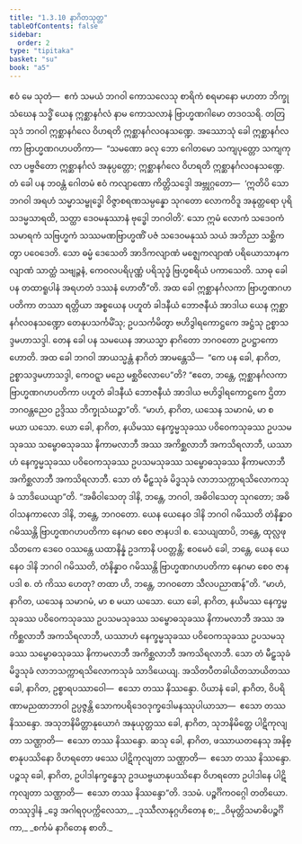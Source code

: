 ```yaml
---
title: "1.3.10 နာဂိတသုတ္တ"
tableOfContents: false
sidebar:
  order: 2
type: "tipitaka"
basket: "su"
book: "a5"
---
```



<DynamicBreadcrumb />

<Division number="30" book="a5">

<Paragraph number="125" book="a5">
ဧဝံ မေ သုတံ—  ဧကံ သမယံ ဘဂဝါ ကောသလေသု စာရိကံ စရမာနော မဟတာ ဘိက္ခုသံဃေန သဒ္ဓိံ ယေန ဣစ္ဆာနင်္ဂလံ နာမ ကောသလာနံ ဗြာဟ္မဏဂါမော တဒဝသရိ. တတြ သုဒံ ဘဂဝါ ဣစ္ဆာနင်္ဂလေ ဝိဟရတိ ဣစ္ဆာနင်္ဂလဝနသဏ္ဍေ. အဿောသုံ ခေါ ဣစ္ဆာနင်္ဂလကာ ဗြာဟ္မဏဂဟပတိကာ—  “သမဏော ခလု ဘော ဂေါတမော သကျပုတ္တော သကျကုလာ ပဗ္ဗဇိတော ဣစ္ဆာနင်္ဂလံ အနုပ္ပတ္တော; ဣစ္ဆာနင်္ဂလေ ဝိဟရတိ ဣစ္ဆာနင်္ဂလဝနသဏ္ဍေ. တံ ခေါ ပန ဘဝန္တံ ဂေါတမံ ဧဝံ ကလျာဏော ကိတ္တိသဒ္ဒေါ အဗ္ဘုဂ္ဂတော—  ‘ဣတိပိ သော ဘဂဝါ အရဟံ သမ္မာသမ္ဗုဒ္ဓေါ ဝိဇ္ဇာစရဏသမ္ပန္နော သုဂတော လောကဝိဒူ အနုတ္တရော ပုရိသဒမ္မသာရထိ, သတ္ထာ ဒေဝမနုဿာနံ ဗုဒ္ဓေါ ဘဂဝါတိ’. သော ဣမံ လောကံ သဒေဝကံ သမာရကံ သဗြဟ္မကံ သဿမဏဗြာဟ္မဏိံ ပဇံ သဒေဝမနုဿံ သယံ အဘိညာ သစ္ဆိကတွာ ပဝေဒေတိ. သော ဓမ္မံ ဒေသေတိ အာဒိကလျာဏံ မဇ္ဈေကလျာဏံ ပရိယောသာနကလျာဏံ သာတ္ထံ သဗျဉ္ဇနံ, ကေဝလပရိပုဏ္ဏံ ပရိသုဒ္ဓံ ဗြဟ္မစရိယံ ပကာသေတိ. သာဓု ခေါ ပန တထာရူပါနံ အရဟတံ ဒဿနံ ဟောတီ”တိ. အထ ခေါ ဣစ္ဆာနင်္ဂလကာ ဗြာဟ္မဏဂဟပတိကာ တဿာ ရတ္တိယာ အစ္စယေန ပဟူတံ ခါဒနီယံ ဘောဇနီယံ အာဒါယ ယေန ဣစ္ဆာနင်္ဂလဝနသဏ္ဍော တေနုပသင်္ကမိံသု; ဥပသင်္ကမိတွာ ဗဟိဒွါရကောဋ္ဌကေ အဋ္ဌံသု ဥစ္စာသဒ္ဒမဟာသဒ္ဒါ.
</Paragraph>

<Paragraph number="126" book="a5">
တေန ခေါ ပန သမယေန အာယသ္မာ နာဂိတော ဘဂဝတော ဥပဋ္ဌာကော ဟောတိ. အထ ခေါ ဘဂဝါ အာယသ္မန္တံ နာဂိတံ အာမန္တေသိ—  “ကေ ပန ခေါ, နာဂိတ, ဥစ္စာသဒ္ဒမဟာသဒ္ဒါ, ကေဝဋ္ဋာ မညေ မစ္ဆဝိလောပေ”တိ? “ဧတေ, ဘန္တေ, ဣစ္ဆာနင်္ဂလကာ ဗြာဟ္မဏဂဟပတိကာ ပဟူတံ ခါဒနီယံ ဘောဇနီယံ အာဒါယ ဗဟိဒွါရကောဋ္ဌကေ ဌိတာ ဘဂဝန္တညေဝ ဥဒ္ဒိဿ ဘိက္ခုသံဃဉ္စာ”တိ. “မာဟံ, နာဂိတ, ယသေန သမာဂမံ, မာ စ မယာ ယသော. ယော ခေါ, နာဂိတ, နယိမဿ နေက္ခမ္မသုခဿ ပဝိဝေကသုခဿ ဥပသမသုခဿ သမ္ဗောဓသုခဿ နိကာမလာဘီ အဿ အကိစ္ဆလာဘီ အကသိရလာဘီ, ယဿာဟံ နေက္ခမ္မသုခဿ ပဝိဝေကသုခဿ ဥပသမသုခဿ သမ္ဗောဓသုခဿ နိကာမလာဘီ အကိစ္ဆလာဘီ အကသိရလာဘီ. သော တံ မီဠှသုခံ မိဒ္ဓသုခံ လာဘသက္ကာရသိလောကသုခံ သာဒိယေယျာ”တိ.
</Paragraph>

<Paragraph number="127" book="a5">
“အဓိဝါသေတု ဒါနိ, ဘန္တေ, ဘဂဝါ, အဓိဝါသေတု သုဂတော; အဓိဝါသနကာလော ဒါနိ, ဘန္တေ, ဘဂဝတော. ယေန ယေနေဝ ဒါနိ ဘဂဝါ ဂမိဿတိ တံနိန္နာဝ ဂမိဿန္တိ ဗြာဟ္မဏဂဟပတိကာ နေဂမာ စေဝ ဇာနပဒါ စ. သေယျထာပိ, ဘန္တေ, ထုလ္လဖုသိတကေ ဒေဝေ ဝဿန္တေ ယထာနိန္နံ ဥဒကာနိ ပဝတ္တန္တိ; ဧဝမေဝံ ခေါ, ဘန္တေ, ယေန ယေနေဝ ဒါနိ ဘဂဝါ ဂမိဿတိ, တံနိန္နာဝ ဂမိဿန္တိ ဗြာဟ္မဏဂဟပတိကာ နေဂမာ စေဝ ဇာနပဒါ စ. တံ ကိဿ ဟေတု? တထာ ဟိ, ဘန္တေ, ဘဂဝတော သီလပညာဏန်”တိ.
</Paragraph>

<Paragraph number="128" book="a5">
“မာဟံ, နာဂိတ, ယသေန သမာဂမံ, မာ စ မယာ ယသော. ယော ခေါ, နာဂိတ, နယိမဿ နေက္ခမ္မသုခဿ ပဝိဝေကသုခဿ ဥပသမသုခဿ သမ္ဗောဓသုခဿ နိကာမလာဘီ အဿ အကိစ္ဆလာဘီ အကသိရလာဘီ, ယဿာဟံ နေက္ခမ္မသုခဿ ပဝိဝေကသုခဿ ဥပသမသုခဿ သမ္ဗောဓသုခဿ နိကာမလာဘီ အကိစ္ဆလာဘီ အကသိရလာဘီ. သော တံ မီဠှသုခံ မိဒ္ဓသုခံ လာဘသက္ကာရသိလောကသုခံ သာဒိယေယျ. အသိတပီတခါယိတသာယိတဿ ခေါ, နာဂိတ, ဥစ္စာရပဿာဝေါ—  ဧသော တဿ နိဿန္ဒော. ပိယာနံ ခေါ, နာဂိတ, ဝိပရိဏာမညထာဘာဝါ ဥပ္ပဇ္ဇန္တိ သောကပရိဒေဝဒုက္ခဒေါမနဿုပါယာသာ—  ဧသော တဿ နိဿန္ဒော. အသုဘနိမိတ္တာနုယောဂံ အနုယုတ္တဿ ခေါ, နာဂိတ, သုဘနိမိတ္တေ ပါဋိကုလျတာ သဏ္ဌာတိ—  ဧသော တဿ နိဿန္ဒော. ဆသု ခေါ, နာဂိတ, ဖဿာယတနေသု အနိစ္စာနုပဿိနော ဝိဟရတော ဖဿေ ပါဋိကုလျတာ သဏ္ဌာတိ—  ဧသော တဿ နိဿန္ဒော. ပဉ္စသု ခေါ, နာဂိတ, ဥပါဒါနက္ခန္ဓေသု ဥဒယဗ္ဗယာနုပဿိနော ဝိဟရတော ဥပါဒါနေ ပါဋိကုလျတာ သဏ္ဌာတိ—  ဧသော တဿ နိဿန္ဒော”တိ.

</Paragraph>
</Division>

<Paragraph number="129" type="center" book="a5">
ဒသမံ.



</Paragraph>

<Paragraph number="130" type="center" book="a5">
ပဉ္စင်္ဂိကဝဂ္ဂေါ တတိယော.



</Paragraph>

<Paragraph number="131" type="center" book="a5">
တဿုဒ္ဒါနံ


</Paragraph>

<Paragraph number="132" type="verses" book="a5">
_ဒွေ အဂါရဝုပက္ကိလေသာ,_  
_ဒုဿီလာနုဂ္ဂဟိတေန စ;_  
_ဝိမုတ္တိသမာဓိပဉ္စင်္ဂိကာ,_  
_စင်္ကမံ နာဂိတေန စာတိ._
</Paragraph>